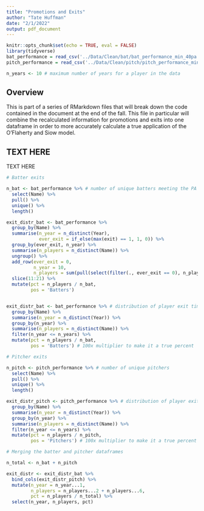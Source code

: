 ```yaml
---
title: "Promotions and Exits"
author: "Tate Huffman"
date: "2/1/2022"
output: pdf_document
---
```


```r
knitr::opts_chunk$set(echo = TRUE, eval = FALSE)
library(tidyverse)
bat_performance = read_csv('../Data/Clean/bat/bat_performance_min_40pa.csv')
pitch_performance = read_csv('../Data/Clean/pitch/pitch_performance_min_20bf.csv')

n_years <- 10 # maximum number of years for a player in the data
```

## Overview

This is part of a series of RMarkdown files that will break down the code contained in the document at the end of the fall. This file in particular will combine the recalculated information for promotions and exits into one dataframe in order to more accurately calculate a true application of the O'Flaherty and Siow model.

## TEXT HERE

TEXT HERE

```r

# Batter exits

n_bat <- bat_performance %>% # number of unique batters meeting the PA threshold
  select(Name) %>% 
  pull() %>% 
  unique() %>% 
  length()

exit_distr_bat <- bat_performance %>% 
  group_by(Name) %>% 
  summarise(n_year = n_distinct(Year),
            ever_exit = if_else(max(exit) == 1, 1, 0)) %>% 
  group_by(ever_exit, n_year) %>% 
  summarise(n_players = n_distinct(Name)) %>% 
  ungroup() %>% 
  add_row(ever_exit = 0,
          n_year = 10,
          n_players = sum(pull(select(filter(., ever_exit == 0), n_players)))) %>% 
  slice(11:21) %>% 
  mutate(pct = n_players / n_bat,
         pos = 'Batters')


exit_distr_bat <- bat_performance %>% # distribution of player exit times
  group_by(Name) %>%
  summarise(n_year = n_distinct(Year)) %>% 
  group_by(n_year) %>% 
  summarise(n_players = n_distinct(Name)) %>% 
  filter(n_year <= n_years) %>% 
  mutate(pct = n_players / n_bat,
         pos = 'Batters') # 100x multiplier to make it a true percent

# Pitcher exits

n_pitch <- pitch_performance %>% # number of unique pitchers
  select(Name) %>% 
  pull() %>% 
  unique() %>% 
  length()

exit_distr_pitch <- pitch_performance %>% # distribution of player exit times
  group_by(Name) %>%
  summarise(n_year = n_distinct(Year)) %>% 
  group_by(n_year) %>% 
  summarise(n_players = n_distinct(Name)) %>% 
  filter(n_year <= n_years) %>% 
  mutate(pct = n_players / n_pitch,
         pos = 'Pitchers') # 100x multiplier to make it a true percent

# Merging the batter and pitcher dataframes

n_total <- n_bat + n_pitch

exit_distr <- exit_distr_bat %>% 
  bind_cols(exit_distr_pitch) %>% 
  mutate(n_year = n_year...1,
         n_players = n_players...2 + n_players...6,
         pct = n_players / n_total) %>% 
  select(n_year, n_players, pct)

```

